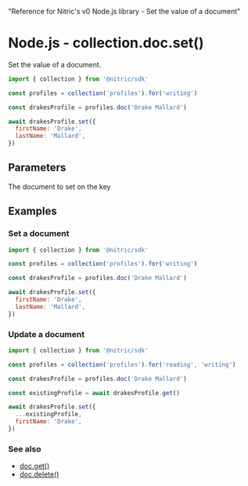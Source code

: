   "Reference for Nitric's v0 Node.js library - Set the value of a document"

# Node.js - collection.doc.set()

Set the value of a document.

```javascript
import { collection } from '@nitric/sdk'

const profiles = collection('profiles').for('writing')

const drakesProfile = profiles.doc('Drake Mallard')

await drakesProfile.set({
  firstName: 'Drake',
  lastName: 'Mallard',
})
```

## Parameters

<Properties>
  <Property name="document" required type="object">
    The document to set on the key
  </Property>
</Properties>

## Examples

### Set a document

```javascript
import { collection } from '@nitric/sdk'

const profiles = collection('profiles').for('writing')

const drakesProfile = profiles.doc('Drake Mallard')

await drakesProfile.set({
  firstName: 'Drake',
  lastName: 'Mallard',
})
```

### Update a document

```javascript
import { collection } from '@nitric/sdk'

const profiles = collection('profiles').for('reading', 'writing')

const drakesProfile = profiles.doc('Drake Mallard')

const existingProfile = await drakesProfile.get()

await drakesProfile.set({
  ...existingProfile,
  firstName: 'Drake',
})
```

### See also

- [doc.get()](./collection-doc-get)
- [doc.delete()](./collection-doc-delete)
